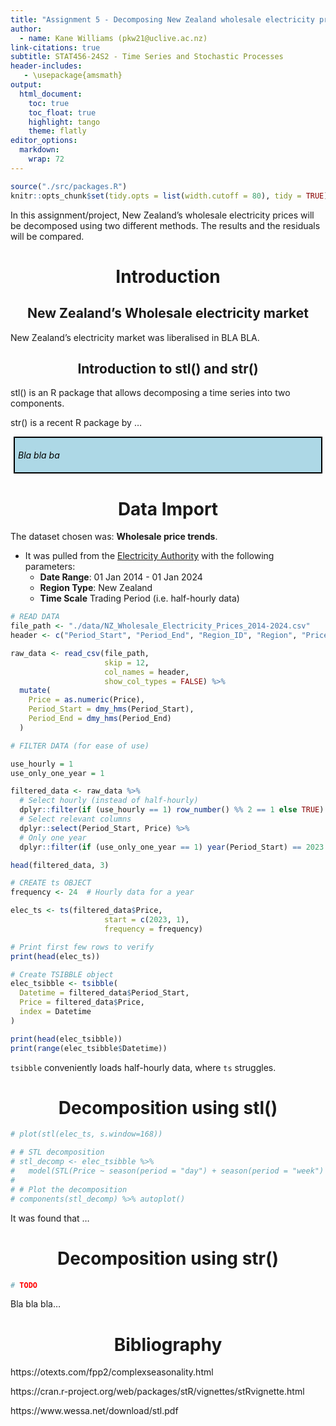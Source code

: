 ```yaml
---
title: "Assignment 5 - Decomposing New Zealand wholesale electricity prices using stl() and str()"
author:
  - name: Kane Williams (pkw21@uclive.ac.nz)
link-citations: true
subtitle: STAT456-24S2 - Time Series and Stochastic Processes
header-includes:
   - \usepackage{amsmath}
output:
  html_document:
    toc: true
    toc_float: true
    highlight: tango
    theme: flatly
editor_options:
  markdown:
    wrap: 72
---
```


```{=html}
<style>

.boxTask {
background-color: lightblue;
color: black;
border: 2px solid black;
margin: 5px;
padding: 5px;
font-style: italic;
}

/* Centered headings */
h1, h2, h3, h4, h5, h6 {
  text-align: center;
}

</style>
```


```r
source("./src/packages.R")
knitr::opts_chunk$set(tidy.opts = list(width.cutoff = 80), tidy = TRUE)
```

```{=html}
<style>

.boxTask {
background-color: lightblue;
color: black;
border: 2px solid black;
margin: 5px;
padding: 5px;
font-style: italic;
}

/* Centered headings */
h1, h2, h3, h4, h5, h6 {
  text-align: center;
}

</style>
```

In this assignment/project, New Zealand's wholesale electricity prices will be decomposed using two different methods. The results and the residuals will be compared.

# Introduction

## New Zealand's Wholesale electricity market

New Zealand's electricity market was liberalised in BLA BLA.

## Introduction to stl() and str()

stl() is an R package that allows decomposing a time series into two components.

str() is a recent R package by ...

::: boxTask
Bla bla ba
:::

# Data Import

The dataset chosen was: **Wholesale price trends**.

-   It was pulled from the [Electricity Authority](https://www.emi.ea.govt.nz/Wholesale/Reports/W_P_C?DateFrom=20140101&DateTo=20240101&RegionType=NZ&TimeScale=DAY&_si=_dr_DateFrom|20140101,_dr_DateTo|20240101,_dr_RegionType|NZ,_dr_TimeScale|TP,v|4) with the
    following parameters:
    -   **Date Range**: 01 Jan 2014 - 01 Jan 2024
    -   **Region Type**: New Zealand
    -   **Time Scale** Trading Period (i.e. half-hourly data)

```r
# READ DATA
file_path <- "./data/NZ_Wholesale_Electricity_Prices_2014-2024.csv"
header <- c("Period_Start", "Period_End", "Region_ID", "Region", "Price")

raw_data <- read_csv(file_path, 
                     skip = 12, 
                     col_names = header,
                     show_col_types = FALSE) %>%
  mutate(
    Price = as.numeric(Price),
    Period_Start = dmy_hms(Period_Start),
    Period_End = dmy_hms(Period_End)
  )
```

```r
# FILTER DATA (for ease of use)

use_hourly = 1
use_only_one_year = 1

filtered_data <- raw_data %>%
  # Select hourly (instead of half-hourly)
  dplyr::filter(if (use_hourly == 1) row_number() %% 2 == 1 else TRUE) %>%
  # Select relevant columns
  dplyr::select(Period_Start, Price) %>%
  # Only one year
  dplyr::filter(if (use_only_one_year == 1) year(Period_Start) == 2023 else TRUE)

head(filtered_data, 3)
```


```r
# CREATE ts OBJECT
frequency <- 24  # Hourly data for a year

elec_ts <- ts(filtered_data$Price, 
                     start = c(2023, 1), 
                     frequency = frequency)

# Print first few rows to verify
print(head(elec_ts))
```

```r
# Create TSIBBLE object
elec_tsibble <- tsibble(
  Datetime = filtered_data$Period_Start,
  Price = filtered_data$Price,
  index = Datetime
)

print(head(elec_tsibble))
print(range(elec_tsibble$Datetime))
```

`tsibble` conveniently loads half-hourly data, where `ts` struggles.

# Decomposition using stl()

```r
# plot(stl(elec_ts, s.window=168))
```

```r

# # STL decomposition
# stl_decomp <- elec_tsibble %>%
#   model(STL(Price ~ season(period = "day") + season(period = "week") + season(period = "year")))
# 
# # Plot the decomposition
# components(stl_decomp) %>% autoplot()
```


It was found that ...

# Decomposition using str()

```r
# TODO

```

Bla bla bla...

# Bibliography

https://otexts.com/fpp2/complexseasonality.html

https://cran.r-project.org/web/packages/stR/vignettes/stRvignette.html

https://www.wessa.net/download/stl.pdf


